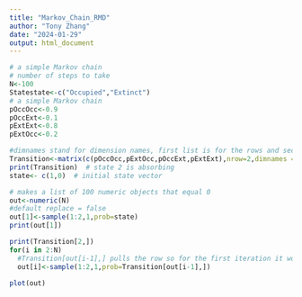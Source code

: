 ```yaml
---
title: "Markov_Chain_RMD"
author: "Tony Zhang"
date: "2024-01-29"
output: html_document
---
```

```r
# a simple Markov chain
# number of steps to take
N<-100
Statestate<-c("Occupied","Extinct")
# a simple Markov chain
pOccOcc<-0.9
pOccExt<-0.1
pExtExt<-0.8
pExtOcc<-0.2
```

```r
#dimnames stand for dimension names, first list is for the rows and second is for the columns
Transition<-matrix(c(pOccOcc,pExtOcc,pOccExt,pExtExt),nrow=2,dimnames = list(Statestate,Statestate))
print(Transition)  # state 2 is absorbing
state<- c(1,0)  # initial state vector
```

```r
# makes a list of 100 numeric objects that equal 0
out<-numeric(N)
#default replace = false
out[1]<-sample(1:2,1,prob=state)
print(out[1])
```

```r

print(Transition[2,])
for(i in 2:N)
  #Transition[out[i-1],] pulls the row so for the first iteration it would be (0.9, 0.1)
  out[i]<-sample(1:2,1,prob=Transition[out[i-1],])
                                   
plot(out) 
```


